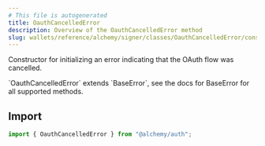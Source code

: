 ```yaml
---
# This file is autogenerated
title: OauthCancelledError
description: Overview of the OauthCancelledError method
slug: wallets/reference/alchemy/signer/classes/OauthCancelledError/constructor
---
```


Constructor for initializing an error indicating that the OAuth flow was
cancelled.

<Note>
  `OauthCancelledError` extends `BaseError`, see the docs for BaseError for all
  supported methods.
</Note>

## Import

```ts
import { OauthCancelledError } from "@alchemy/auth";
```
